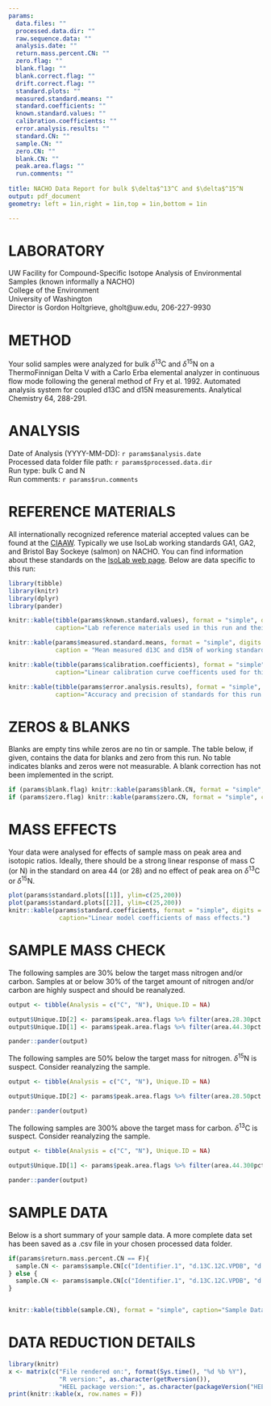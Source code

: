 ```yaml
---
params:
  data.files: ""
  processed.data.dir: ""
  raw.sequence.data: ""
  analysis.date: ""
  return.mass.percent.CN: ""
  zero.flag: ""
  blank.flag: ""
  blank.correct.flag: ""
  drift.correct.flag: ""
  standard.plots: ""
  measured.standard.means: ""
  standard.coefficients: ""
  known.standard.values: ""
  calibration.coefficients: ""
  error.analysis.results: ""
  standard.CN: ""
  sample.CN: ""
  zero.CN: ""
  blank.CN: ""
  peak.area.flags: ""
  run.comments: ""
  
title: NACHO Data Report for bulk $\delta$^13^C and $\delta$^15^N
output: pdf_document 
geometry: left = 1in,right = 1in,top = 1in,bottom = 1in 

---
```

# LABORATORY																						
UW Facility for Compound-Specific Isotope Analysis of Environmental Samples (known informally a NACHO)  
College of the Environment  
University of Washington  
Director is Gordon Holtgrieve, gholt@uw.edu, 206-227-9930  
																						
# METHOD																						
Your solid samples were analyzed for bulk $\delta$^13^C and $\delta$^15^N on a ThermoFinnigan Delta V with a Carlo Erba elemental analyzer in continuous flow mode following the general method of Fry et al. 1992. Automated analysis system for coupled d13C and d15N measurements. Analytical Chemistry 64, 288-291.	

# ANALYSIS																						
Date of Analysis (YYYY-MM-DD): `r params$analysis.date`																		
Processed data folder file path: `r params$processed.data.dir`  
Run type: bulk C and N																				
Run comments:	`r params$run.comments`																	
																						
# REFERENCE MATERIALS																						
All internationally recognized reference material accepted values can be found at the [CIAAW](http://www.ciaaw.org/). Typically we use IsoLab working standards GA1, GA2, and Bristol Bay Sockeye (salmon) on NACHO.  You can find information about these standards on the [IsoLab web page](https://isolab.ess.washington.edu/resources/standards.php#solid). Below are data specific to this run:  
```r
library(tibble)
library(knitr)
library(dplyr)
library(pander)

knitr::kable(tibble(params$known.standard.values), format = "simple", digits = c(NA, 2,2, 1, 1),
             caption="Lab reference materials used in this run and their accepted values.")

knitr::kable(params$measured.standard.means, format = "simple", digits = 1,
             caption = "Mean measured d13C and d15N of working standards both raw and adjusted to international standards.")

knitr::kable(tibble(params$calibration.coefficients), format = "simple", digits = 4, 
             caption="Linear calibration curve coefficents used for this run (y=mx + b).")

knitr::kable(tibble(params$error.analysis.results), format = "simple", digits = 2, 
             caption="Accuracy and precision of standards for this run.")

```	

# ZEROS & BLANKS
Blanks are empty tins while zeros are no tin or sample. The table below, if given, contains the data for blanks and zero from this run. No table indicates blanks and zeros were not measurable. A blank correction has not been implemented in the script.
```r

if (params$blank.flag) knitr::kable(params$blank.CN, format = "simple", caption="Blank data.")
if (params$zero.flag) knitr::kable(params$zero.CN, format = "simple", caption="Zero data.")

```

# MASS EFFECTS
Your data were analysed for effects of sample mass on peak area and isotopic ratios. Ideally, there should be a strong linear response of mass C (or N) in the standard on area 44 (or 28) and no effect of peak area on $\delta$^13^C or $\delta$^15^N.
```r
 
plot(params$standard.plots[[1]], ylim=c(25,200))
plot(params$standard.plots[[2]], ylim=c(25,200))
knitr::kable(params$standard.coefficients, format = "simple", digits = 4,
              caption="Linear model coefficients of mass effects.")

```

# SAMPLE MASS CHECK
The following samples are 30% below the target mass nitrogen and/or carbon. Samples at or below 30% of the target amount of nitrogen and/or carbon are highly suspect and should be reanalyzed.
```r
output <- tibble(Analysis = c("C", "N"), Unique.ID = NA)

output$Unique.ID[2] <- params$peak.area.flags %>% filter(area.28.30pct.threshold.flag == T) %>% select(unique.ID)
output$Unique.ID[1] <- params$peak.area.flags %>% filter(area.44.30pct.threshold.flag == T) %>% select(unique.ID)

pander::pander(output)

```

The following samples are 50% below the target mass for nitrogen. $\delta$^15^N is suspect. Consider reanalyzing the sample.
```r
output <- tibble(Analysis = c("C", "N"), Unique.ID = NA)

output$Unique.ID[2] <- params$peak.area.flags %>% filter(area.28.50pct.threshold.flag == T) %>% select(unique.ID)

pander::pander(output)

```

The following samples are 300% above the target mass for carbon. $\delta$^13^C is suspect. Consider reanalyzing the sample.
```r
output <- tibble(Analysis = c("C", "N"), Unique.ID = NA)

output$Unique.ID[1] <- params$peak.area.flags %>% filter(area.44.300pct.threshold.flag == T) %>% select(unique.ID)

pander::pander(output)

```


# SAMPLE DATA
Below is a short summary of your sample data. A more complete data set has been saved as a .csv file in your chosen processed data folder.
```r

if(params$return.mass.percent.CN == F){
  sample.CN <- params$sample.CN[c("Identifier.1", "d.13C.12C.VPDB", "d.15N.14N.air", "mg.C", "mg.N")]
} else {
  sample.CN <- params$sample.CN[c("Identifier.1", "d.13C.12C.VPDB", "d.15N.14N.air", "mass.percent.C", "mass.percent.N")]
}


knitr::kable(tibble(sample.CN), format = "simple", caption="Sample Data", digits = c(NA, 2, 2, 2, 2))

```

# DATA REDUCTION DETAILS
```r
library(knitr)
x <- matrix(c("File rendered on:", format(Sys.time(), "%d %b %Y"),
              "R version:", as.character(getRversion()),
              "HEEL package version:", as.character(packageVersion("HEEL"))), ncol=2, byrow=T)
print(knitr::kable(x, row.names = F))
```






